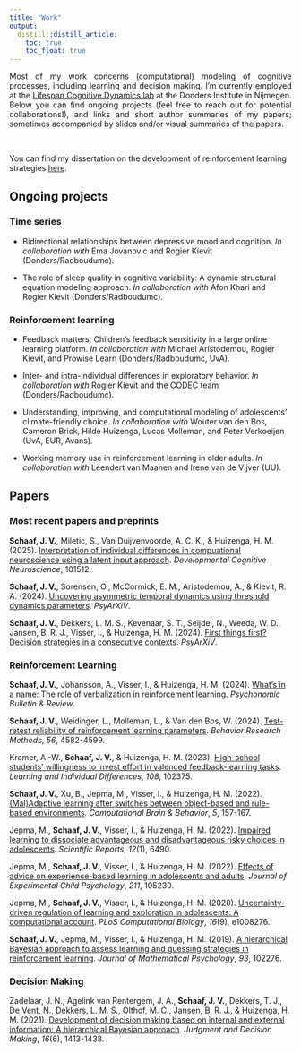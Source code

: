 ```yaml
---
title: "Work"
output: 
  distill::distill_article:
    toc: true
    toc_float: true
---
```


<div style="text-align: justify"> Most of my work concerns (computational) modeling of cognitive processes, including learning and decision making. I'm currently employed at the [Lifespan Cognitive Dynamics lab](https://lifespancognitivedynamics.com/) at the Donders Institute in Nijmegen. Below you can find ongoing projects (feel free to reach out for potential collaborations!), and links and short author summaries of my papers; sometimes accompanied by slides and/or visual summaries of the papers.</div> <br>

You can find my dissertation on the development of reinforcement learning strategies [here](https://pure.uva.nl/ws/files/144664902/Thesis.pdf).

## Ongoing projects

### Time series

- Bidirectional relationships between depressive mood and cognition. *In collaboration with* Ema Jovanovic and Rogier Kievit (Donders/Radboudumc).

- The role of sleep quality in cognitive variability: A dynamic structural equation modeling approach. *In collaboration with* Afon Khari and Rogier Kievit (Donders/Radboudumc).

### Reinforcement learning

- Feedback matters: Children's feedback sensitivity in a large online learning platform. *In collaboration with* Michael Aristodemou, Rogier Kievit, and Prowise Learn (Donders/Radboudumc, UvA).

- Inter- and intra-individual differences in exploratory behavior. *In collaboration with* Rogier Kievit and the CODEC team (Donders/Radboudumc).

- Understanding, improving, and computational modeling of adolescents' climate-friendly choice. *In collaboration with* Wouter van den Bos, Cameron Brick, Hilde Huizenga, Lucas Molleman, and Peter Verkoeijen (UvA, EUR, Avans).

- Working memory use in reinforcement learning in older adults. *In collaboration with* Leendert van Maanen and Irene van de Vijver (UU).

## Papers

### Most recent papers and preprints

**Schaaf, J. V.**, Miletic, S., Van Duijvenvoorde, A. C. K., & Huizenga, H. M. (2025). [Interpretation of individual differences in compuational neuroscience using a latent input approach](https://doi.org/10.1016/j.dcn.2025.101512). *Developmental Cognitive Neuroscience*, 101512.

**Schaaf, J. V.**, Sorensen, O., McCormick, E. M., Aristodemou, A., & Kievit, R. A. (2024). [Uncovering asymmetric temporal dynamics using threshold dynamics parameters](https://doi.org/10.31219/osf.io/3b5ra). *PsyArXiV*.

**Schaaf, J. V.**, Dekkers, L. M. S., Kevenaar, S. T., Seijdel, N., Weeda, W. D., Jansen, B. R. J., Visser, I., & Huizenga, H. M. (2024). [First things first? Decision strategies in a consecutive contexts](https://osf.io/cywfd). *PsyArXiV*.

### Reinforcement Learning

**Schaaf, J. V.**, Johansson, A., Visser, I., & Huizenga, H. M. (2024). [What's in a name: The role of verbalization in reinforcement learning](https://doi.org/10.3758/s13423-024-02506-3). *Psychonomic Bulletin & Review*.

**Schaaf, J. V.**, Weidinger, L., Molleman, L., & Van den Bos, W. (2024). [Test-retest reliability of reinforcement learning parameters](https://doi.org/10.3758/s13428-023-02203-4). *Behavior Research Methods*, *56*, 4582-4599. 

Kramer, A.-W., **Schaaf, J. V.**, & Huizenga, H. M. (2023). [High-school students' willingness to invest effort in valenced feedback-learning tasks](https://doi.org/10.1016/j.lindif.2023.102375). *Learning and Individual Differences*, *108*, 102375.

**Schaaf, J. V.**, Xu, B., Jepma, M., Visser, I., & Huizenga, H. M. (2022). [(Mal)Adaptive learning after switches between object-based and rule-based environments](https://doi.org/10.1007/s42113-022-00134-5). *Computational Brain & Behavior*, *5*, 157-167.

Jepma, M., **Schaaf, J. V.**, Visser, I., & Huizenga, H. M. (2022). [Impaired learning to dissociate advantageous and disadvantageous risky choices in adolescents](https://doi.org/10.1038/s41598-022-10100-7). *Scientific Reports*, *12*(1), 6490.

Jepma, M., **Schaaf, J. V.**, Visser, I., & Huizenga, H. M. (2022). [Effects of advice on experience-based learning in adolescents and adults](https://doi.org/10.1016/j.jecp.2021.105230). *Journal of Experimental Child Psychology*, *211*, 105230.

Jepma, M., **Schaaf, J. V.**, Visser, I., & Huizenga, H. M. (2020). [Uncertainty-driven regulation of learning and exploration in adolescents: A computational account](https://doi.org/10.1371/journal.pcbi.1008276). 
*PLoS Computational Biology*, *16*(9), e1008276.

**Schaaf, J. V.**, Jepma, M., Visser, I., & Huizenga, H. M. (2019). [A hierarchical Bayesian approach to assess learning and guessing strategies in reinforcement learning](https://doi.org/10.1016/j.jmp.2019.102276). *Journal of Mathematical Psychology*, *93*, 102276.

### Decision Making

Zadelaar, J. N., Agelink van Rentergem, J. A., **Schaaf, J. V.**, Dekkers, T. J., De Vent, N., Dekkers, L. M. S., Olthof, M. C., Jansen, B. R. J., & Huizenga, H. M. (2021). [Development of decision making based on internal and external information: A hierarchical Bayesian approach](https://doi.org/10.1017/S1930297500008482). *Judgment and Decision Making*, *16*(6), 1413-1438.